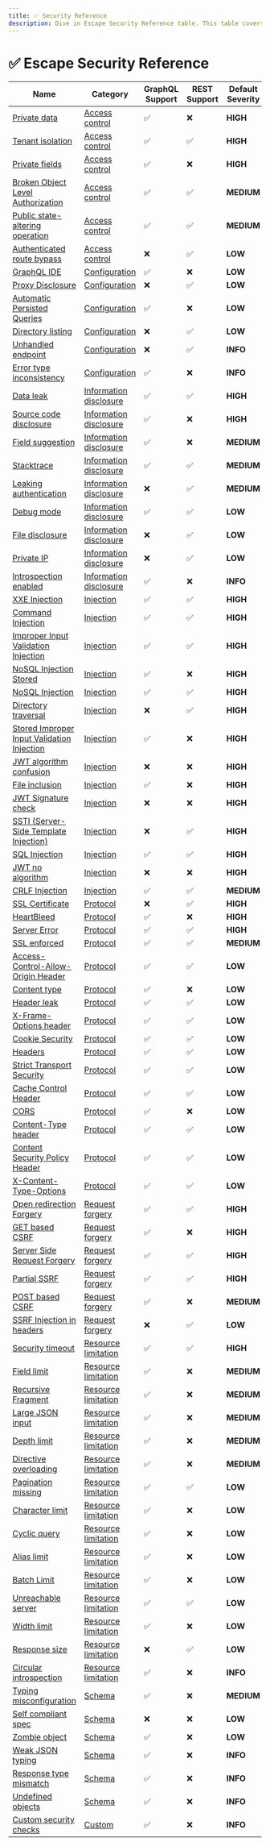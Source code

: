 ```yaml
---
title: ✅ Security Reference
description: Dive in Escape Security Reference table. This table covers vulnerability categories, GraphQL and REST support, severity, and OWASP 2023 compliance.
---
```



# ✅ Escape Security Reference

| Name | Category | GraphQL Support | REST Support | Default Severity | OWASP 2023 |
| ---- | -------- | --------------- | ------------ | ---------------- | ---------- |
| [Private data](./access_control/private_data) | [Access control](../access_control)  | ✅ | ❌ |**<span className="high-severity">HIGH</span>** | [API3:2023](https://github.com/OWASP/API-Security/blob/master/editions/2023/en/0xa3-broken-object-property-level-authorization.md) |
| [Tenant isolation](./access_control/tenant_isolation) | [Access control](../access_control)  | ✅ | ✅ |**<span className="high-severity">HIGH</span>** | [API5:2023](https://github.com/OWASP/API-Security/blob/master/editions/2023/en/0xa5-broken-function-level-authorization.md) |
| [Private fields](./access_control/private_fields) | [Access control](../access_control)  | ✅ | ❌ |**<span className="high-severity">HIGH</span>** | [API1:2023](https://github.com/OWASP/API-Security/blob/master/editions/2023/en/0xa1-broken-object-level-authorization.md) |
| [Broken Object Level Authorization](./access_control/bola) | [Access control](../access_control)  | ✅ | ✅ |**<span className="medium-severity">MEDIUM</span>** | [API1:2023](https://github.com/OWASP/API-Security/blob/master/editions/2023/en/0xa1-broken-object-level-authorization.md) |
| [Public state-altering operation](./access_control/public_mutation_endpoint) | [Access control](../access_control)  | ✅ | ✅ |**<span className="medium-severity">MEDIUM</span>** | [API5:2023](https://github.com/OWASP/API-Security/blob/master/editions/2023/en/0xa5-broken-function-level-authorization.md) |
| [Authenticated route bypass](./access_control/auth_bypass) | [Access control](../access_control)  | ❌ | ✅ |**<span className="low-severity">LOW</span>** | [API2:2023](https://github.com/OWASP/API-Security/blob/master/editions/2023/en/0xa2-broken-authentication.md) |
| [GraphQL IDE](./configuration/ide_enabled) | [Configuration](../configuration)  | ✅ | ❌ |**<span className="low-severity">LOW</span>** | [API7:2023](https://github.com/OWASP/API-Security/blob/master/editions/2023/en/0xa7-server-side-request-forgery.md) |
| [Proxy Disclosure](./configuration/proxy_disclosure) | [Configuration](../configuration)  | ❌ | ✅ |**<span className="low-severity">LOW</span>** | [API5:2023](https://github.com/OWASP/API-Security/blob/master/editions/2023/en/0xa5-broken-function-level-authorization.md) |
| [Automatic Persisted Queries](./configuration/graphql_apq) | [Configuration](../configuration)  | ✅ | ❌ |**<span className="low-severity">LOW</span>** | [API8:2023](https://github.com/OWASP/API-Security/blob/master/editions/2023/en/0xa8-security-misconfiguration.md) |
| [Directory listing](./configuration/directory_listing) | [Configuration](../configuration)  | ❌ | ✅ |**<span className="low-severity">LOW</span>** | [API1:2023](https://github.com/OWASP/API-Security/blob/master/editions/2023/en/0xa1-broken-object-level-authorization.md) |
| [Unhandled endpoint](./configuration/unhandled_endpoint) | [Configuration](../configuration)  | ❌ | ✅ |**<span className="info-severityom">INFO</span>** | [API2:2023](https://github.com/OWASP/API-Security/blob/master/editions/2023/en/0xa2-broken-authentication.md) |
| [Error type inconsistency](./configuration/error_type_inconsistency) | [Configuration](../configuration)  | ✅ | ❌ |**<span className="info-severityom">INFO</span>** | [API8:2023](https://github.com/OWASP/API-Security/blob/master/editions/2023/en/0xa8-security-misconfiguration.md) |
| [Data leak](./information_disclosure/data_leak) | [Information disclosure](../information_disclosure)  | ✅ | ✅ |**<span className="high-severity">HIGH</span>** | [API1:2023](https://github.com/OWASP/API-Security/blob/master/editions/2023/en/0xa1-broken-object-level-authorization.md) |
| [Source code disclosure](./information_disclosure/code) | [Information disclosure](../information_disclosure)  | ✅ | ❌ |**<span className="high-severity">HIGH</span>** | [API7:2023](https://github.com/OWASP/API-Security/blob/master/editions/2023/en/0xa7-server-side-request-forgery.md) |
| [Field suggestion](./information_disclosure/graphql_field_suggestion) | [Information disclosure](../information_disclosure)  | ✅ | ❌ |**<span className="medium-severity">MEDIUM</span>** | [API7:2023](https://github.com/OWASP/API-Security/blob/master/editions/2023/en/0xa7-server-side-request-forgery.md) |
| [Stacktrace](./information_disclosure/stacktrace) | [Information disclosure](../information_disclosure)  | ✅ | ✅ |**<span className="medium-severity">MEDIUM</span>** | [API7:2023](https://github.com/OWASP/API-Security/blob/master/editions/2023/en/0xa7-server-side-request-forgery.md) |
| [Leaking authentication](./information_disclosure/leaking_authentication) | [Information disclosure](../information_disclosure)  | ❌ | ✅ |**<span className="medium-severity">MEDIUM</span>** | [API7:2023](https://github.com/OWASP/API-Security/blob/master/editions/2023/en/0xa7-server-side-request-forgery.md) |
| [Debug mode](./information_disclosure/debug_mode) | [Information disclosure](../information_disclosure)  | ✅ | ✅ |**<span className="low-severity">LOW</span>** | [API7:2023](https://github.com/OWASP/API-Security/blob/master/editions/2023/en/0xa7-server-side-request-forgery.md) |
| [File disclosure](./information_disclosure/file_disclosure) | [Information disclosure](../information_disclosure)  | ❌ | ✅ |**<span className="low-severity">LOW</span>** | [API7:2023](https://github.com/OWASP/API-Security/blob/master/editions/2023/en/0xa7-server-side-request-forgery.md) |
| [Private IP](./information_disclosure/private_ip) | [Information disclosure](../information_disclosure)  | ❌ | ✅ |**<span className="low-severity">LOW</span>** | [API1:2023](https://github.com/OWASP/API-Security/blob/master/editions/2023/en/0xa1-broken-object-level-authorization.md) |
| [Introspection enabled](./information_disclosure/introspection_enabled) | [Information disclosure](../information_disclosure)  | ✅ | ❌ |**<span className="info-severityom">INFO</span>** | [API7:2023](https://github.com/OWASP/API-Security/blob/master/editions/2023/en/0xa7-server-side-request-forgery.md) |
| [XXE Injection](./injection/xxe) | [Injection](../injection)  | ✅ | ✅ |**<span className="high-severity">HIGH</span>** | [API10:2023](https://github.com/OWASP/API-Security/blob/master/editions/2023/en/0xaa-unsafe-consumption-of-apis.md) |
| [Command Injection](./injection/command) | [Injection](../injection)  | ✅ | ✅ |**<span className="high-severity">HIGH</span>** | [API10:2023](https://github.com/OWASP/API-Security/blob/master/editions/2023/en/0xaa-unsafe-consumption-of-apis.md) |
| [Improper Input Validation Injection](./injection/improper_input) | [Injection](../injection)  | ✅ | ✅ |**<span className="high-severity">HIGH</span>** | [API10:2023](https://github.com/OWASP/API-Security/blob/master/editions/2023/en/0xaa-unsafe-consumption-of-apis.md) |
| [NoSQL Injection Stored](./injection/nosql_stored) | [Injection](../injection)  | ✅ | ❌ |**<span className="high-severity">HIGH</span>** | [API9:2023](https://github.com/OWASP/API-Security/blob/master/editions/2023/en/0xa9-improper-inventory-management.md) |
| [NoSQL Injection](./injection/nosql) | [Injection](../injection)  | ✅ | ✅ |**<span className="high-severity">HIGH</span>** | [API9:2023](https://github.com/OWASP/API-Security/blob/master/editions/2023/en/0xa9-improper-inventory-management.md) |
| [Directory traversal](./injection/directory_traversal) | [Injection](../injection)  | ❌ | ✅ |**<span className="high-severity">HIGH</span>** | [API10:2023](https://github.com/OWASP/API-Security/blob/master/editions/2023/en/0xaa-unsafe-consumption-of-apis.md) |
| [Stored Improper Input Validation Injection](./injection/improper_input_stored) | [Injection](../injection)  | ✅ | ❌ |**<span className="high-severity">HIGH</span>** | [API10:2023](https://github.com/OWASP/API-Security/blob/master/editions/2023/en/0xaa-unsafe-consumption-of-apis.md) |
| [JWT algorithm confusion](./injection/jwt_alg_confusion) | [Injection](../injection)  | ❌ | ❌ |**<span className="high-severity">HIGH</span>** | [API2:2023](https://github.com/OWASP/API-Security/blob/master/editions/2023/en/0xa2-broken-authentication.md) |
| [File inclusion](./injection/file_inclusion) | [Injection](../injection)  | ✅ | ❌ |**<span className="high-severity">HIGH</span>** | [API10:2023](https://github.com/OWASP/API-Security/blob/master/editions/2023/en/0xaa-unsafe-consumption-of-apis.md) |
| [JWT Signature check](./injection/jwt_sign_check) | [Injection](../injection)  | ❌ | ❌ |**<span className="high-severity">HIGH</span>** | [API2:2023](https://github.com/OWASP/API-Security/blob/master/editions/2023/en/0xa2-broken-authentication.md) |
| [SSTI (Server-Side Template Injection)](./injection/ssti) | [Injection](../injection)  | ❌ | ✅ |**<span className="high-severity">HIGH</span>** | [API10:2023](https://github.com/OWASP/API-Security/blob/master/editions/2023/en/0xaa-unsafe-consumption-of-apis.md) |
| [SQL Injection](./injection/sql) | [Injection](../injection)  | ✅ | ✅ |**<span className="high-severity">HIGH</span>** | [API9:2023](https://github.com/OWASP/API-Security/blob/master/editions/2023/en/0xa9-improper-inventory-management.md) |
| [JWT no algorithm](./injection/jwt_alg_none) | [Injection](../injection)  | ❌ | ❌ |**<span className="high-severity">HIGH</span>** | [API2:2023](https://github.com/OWASP/API-Security/blob/master/editions/2023/en/0xa2-broken-authentication.md) |
| [CRLF Injection](./injection/crlf) | [Injection](../injection)  | ✅ | ✅ |**<span className="medium-severity">MEDIUM</span>** | [API10:2023](https://github.com/OWASP/API-Security/blob/master/editions/2023/en/0xaa-unsafe-consumption-of-apis.md) |
| [SSL Certificate](./protocol/ssl_certificate) | [Protocol](../protocol)  | ❌ | ✅ |**<span className="high-severity">HIGH</span>** | [API2:2023](https://github.com/OWASP/API-Security/blob/master/editions/2023/en/0xa2-broken-authentication.md) |
| [HeartBleed](./protocol/heartbleed) | [Protocol](../protocol)  | ✅ | ❌ |**<span className="high-severity">HIGH</span>** | [API7:2023](https://github.com/OWASP/API-Security/blob/master/editions/2023/en/0xa7-server-side-request-forgery.md) |
| [Server Error](./protocol/server_error) | [Protocol](../protocol)  | ✅ | ✅ |**<span className="high-severity">HIGH</span>** | [API5:2023](https://github.com/OWASP/API-Security/blob/master/editions/2023/en/0xa5-broken-function-level-authorization.md) |
| [SSL enforced](./protocol/ssl) | [Protocol](../protocol)  | ✅ | ✅ |**<span className="medium-severity">MEDIUM</span>** | [API2:2023](https://github.com/OWASP/API-Security/blob/master/editions/2023/en/0xa2-broken-authentication.md) |
| [Access-Control-Allow-Origin Header](./protocol/header_access_control_allow_origin) | [Protocol](../protocol)  | ✅ | ✅ |**<span className="low-severity">LOW</span>** | [API7:2023](https://github.com/OWASP/API-Security/blob/master/editions/2023/en/0xa7-server-side-request-forgery.md) |
| [Content type](./protocol/graphql_content_type) | [Protocol](../protocol)  | ✅ | ❌ |**<span className="low-severity">LOW</span>** | [API7:2023](https://github.com/OWASP/API-Security/blob/master/editions/2023/en/0xa7-server-side-request-forgery.md) |
| [Header leak](./protocol/header_leak) | [Protocol](../protocol)  | ✅ | ✅ |**<span className="low-severity">LOW</span>** | [API7:2023](https://github.com/OWASP/API-Security/blob/master/editions/2023/en/0xa7-server-side-request-forgery.md) |
| [X-Frame-Options header](./protocol/header_x_frame_options) | [Protocol](../protocol)  | ✅ | ✅ |**<span className="low-severity">LOW</span>** | [API7:2023](https://github.com/OWASP/API-Security/blob/master/editions/2023/en/0xa7-server-side-request-forgery.md) |
| [Cookie Security](./protocol/header_set_cookie) | [Protocol](../protocol)  | ✅ | ✅ |**<span className="low-severity">LOW</span>** | [API7:2023](https://github.com/OWASP/API-Security/blob/master/editions/2023/en/0xa7-server-side-request-forgery.md) |
| [Headers](./protocol/headers) | [Protocol](../protocol)  | ✅ | ✅ |**<span className="low-severity">LOW</span>** | [API2:2023](https://github.com/OWASP/API-Security/blob/master/editions/2023/en/0xa2-broken-authentication.md) |
| [Strict Transport Security](./protocol/header_strict_transport_security) | [Protocol](../protocol)  | ✅ | ✅ |**<span className="low-severity">LOW</span>** | [API7:2023](https://github.com/OWASP/API-Security/blob/master/editions/2023/en/0xa7-server-side-request-forgery.md) |
| [Cache Control Header](./protocol/header_cache_control) | [Protocol](../protocol)  | ✅ | ✅ |**<span className="low-severity">LOW</span>** | [API7:2023](https://github.com/OWASP/API-Security/blob/master/editions/2023/en/0xa7-server-side-request-forgery.md) |
| [CORS](./protocol/cors) | [Protocol](../protocol)  | ✅ | ❌ |**<span className="low-severity">LOW</span>** | [API7:2023](https://github.com/OWASP/API-Security/blob/master/editions/2023/en/0xa7-server-side-request-forgery.md) |
| [Content-Type header](./protocol/header_content_type) | [Protocol](../protocol)  | ✅ | ✅ |**<span className="low-severity">LOW</span>** | [API7:2023](https://github.com/OWASP/API-Security/blob/master/editions/2023/en/0xa7-server-side-request-forgery.md) |
| [Content Security Policy Header](./protocol/header_content_security_policy) | [Protocol](../protocol)  | ✅ | ✅ |**<span className="low-severity">LOW</span>** | [API7:2023](https://github.com/OWASP/API-Security/blob/master/editions/2023/en/0xa7-server-side-request-forgery.md) |
| [X-Content-Type-Options](./protocol/header_x_content_type_options) | [Protocol](../protocol)  | ✅ | ✅ |**<span className="low-severity">LOW</span>** | [API7:2023](https://github.com/OWASP/API-Security/blob/master/editions/2023/en/0xa7-server-side-request-forgery.md) |
| [Open redirection Forgery](./request_forgery/open_redirect) | [Request forgery](../request_forgery)  | ✅ | ✅ |**<span className="high-severity">HIGH</span>** | [API3:2023](https://github.com/OWASP/API-Security/blob/master/editions/2023/en/0xa3-broken-object-property-level-authorization.md) |
| [GET based CSRF](./request_forgery/csrf_get_based) | [Request forgery](../request_forgery)  | ✅ | ❌ |**<span className="high-severity">HIGH</span>** | [API2:2023](https://github.com/OWASP/API-Security/blob/master/editions/2023/en/0xa2-broken-authentication.md) |
| [Server Side Request Forgery](./request_forgery/ssrf) | [Request forgery](../request_forgery)  | ✅ | ✅ |**<span className="high-severity">HIGH</span>** | [API7:2023](https://github.com/OWASP/API-Security/blob/master/editions/2023/en/0xa7-server-side-request-forgery.md) |
| [Partial SSRF](./request_forgery/ssrf_partial) | [Request forgery](../request_forgery)  | ✅ | ✅ |**<span className="high-severity">HIGH</span>** | [API6:2023](https://github.com/OWASP/API-Security/blob/master/editions/2023/en/0xa6-unrestricted-access-to-sensitive-business-flows.md) |
| [POST based CSRF](./request_forgery/csrf_post_based) | [Request forgery](../request_forgery)  | ✅ | ❌ |**<span className="medium-severity">MEDIUM</span>** | [API2:2023](https://github.com/OWASP/API-Security/blob/master/editions/2023/en/0xa2-broken-authentication.md) |
| [SSRF Injection in headers](./request_forgery/ssrf_header) | [Request forgery](../request_forgery)  | ❌ | ✅ |**<span className="low-severity">LOW</span>** | [API10:2023](https://github.com/OWASP/API-Security/blob/master/editions/2023/en/0xaa-unsafe-consumption-of-apis.md) |
| [Security timeout](./resource_limitation/timeout) | [Resource limitation](../resource_limitation)  | ✅ | ✅ |**<span className="high-severity">HIGH</span>** | [API7:2023](https://github.com/OWASP/API-Security/blob/master/editions/2023/en/0xa7-server-side-request-forgery.md) |
| [Field limit](./resource_limitation/graphql_field_limit) | [Resource limitation](../resource_limitation)  | ✅ | ❌ |**<span className="medium-severity">MEDIUM</span>** | [API4:2023](https://github.com/OWASP/API-Security/blob/master/editions/2023/en/0xa4-unrestricted-resource-consumption.md) |
| [Recursive Fragment](./resource_limitation/graphql_recursive_fragment) | [Resource limitation](../resource_limitation)  | ✅ | ❌ |**<span className="medium-severity">MEDIUM</span>** | [API8:2023](https://github.com/OWASP/API-Security/blob/master/editions/2023/en/0xa8-security-misconfiguration.md) |
| [Large JSON input](./resource_limitation/large_json_input) | [Resource limitation](../resource_limitation)  | ✅ | ❌ |**<span className="medium-severity">MEDIUM</span>** | [API4:2023](https://github.com/OWASP/API-Security/blob/master/editions/2023/en/0xa4-unrestricted-resource-consumption.md) |
| [Depth limit](./resource_limitation/graphql_depth_limit) | [Resource limitation](../resource_limitation)  | ✅ | ❌ |**<span className="medium-severity">MEDIUM</span>** | [API4:2023](https://github.com/OWASP/API-Security/blob/master/editions/2023/en/0xa4-unrestricted-resource-consumption.md) |
| [Directive overloading](./resource_limitation/graphql_directive_overload) | [Resource limitation](../resource_limitation)  | ✅ | ❌ |**<span className="medium-severity">MEDIUM</span>** | [API8:2023](https://github.com/OWASP/API-Security/blob/master/editions/2023/en/0xa8-security-misconfiguration.md) |
| [Pagination missing](./resource_limitation/pagination_missing) | [Resource limitation](../resource_limitation)  | ✅ | ✅ |**<span className="low-severity">LOW</span>** | [API8:2023](https://github.com/OWASP/API-Security/blob/master/editions/2023/en/0xa8-security-misconfiguration.md) |
| [Character limit](./resource_limitation/character_limit) | [Resource limitation](../resource_limitation)  | ✅ | ❌ |**<span className="low-severity">LOW</span>** | [API8:2023](https://github.com/OWASP/API-Security/blob/master/editions/2023/en/0xa8-security-misconfiguration.md) |
| [Cyclic query](./resource_limitation/cyclic_query) | [Resource limitation](../resource_limitation)  | ✅ | ❌ |**<span className="low-severity">LOW</span>** | [API7:2023](https://github.com/OWASP/API-Security/blob/master/editions/2023/en/0xa7-server-side-request-forgery.md) |
| [Alias limit](./resource_limitation/graphql_alias_limit) | [Resource limitation](../resource_limitation)  | ✅ | ❌ |**<span className="low-severity">LOW</span>** | [API5:2023](https://github.com/OWASP/API-Security/blob/master/editions/2023/en/0xa5-broken-function-level-authorization.md) |
| [Batch Limit](./resource_limitation/graphql_batch_limit) | [Resource limitation](../resource_limitation)  | ✅ | ❌ |**<span className="low-severity">LOW</span>** | [API8:2023](https://github.com/OWASP/API-Security/blob/master/editions/2023/en/0xa8-security-misconfiguration.md) |
| [Unreachable server](./resource_limitation/unreachable_server) | [Resource limitation](../resource_limitation)  | ✅ | ✅ |**<span className="low-severity">LOW</span>** | [API8:2023](https://github.com/OWASP/API-Security/blob/master/editions/2023/en/0xa8-security-misconfiguration.md) |
| [Width limit](./resource_limitation/graphql_width_limit) | [Resource limitation](../resource_limitation)  | ✅ | ❌ |**<span className="low-severity">LOW</span>** | [API4:2023](https://github.com/OWASP/API-Security/blob/master/editions/2023/en/0xa4-unrestricted-resource-consumption.md) |
| [Response size](./resource_limitation/response_size) | [Resource limitation](../resource_limitation)  | ❌ | ✅ |**<span className="low-severity">LOW</span>** | [API7:2023](https://github.com/OWASP/API-Security/blob/master/editions/2023/en/0xa7-server-side-request-forgery.md) |
| [Circular introspection](./resource_limitation/graphql_circular_introspection) | [Resource limitation](../resource_limitation)  | ✅ | ❌ |**<span className="info-severityom">INFO</span>** | [API8:2023](https://github.com/OWASP/API-Security/blob/master/editions/2023/en/0xa8-security-misconfiguration.md) |
| [Typing misconfiguration](./schema/typing_misconfiguration) | [Schema](../schema)  | ✅ | ❌ |**<span className="medium-severity">MEDIUM</span>** | [API10:2023](https://github.com/OWASP/API-Security/blob/master/editions/2023/en/0xaa-unsafe-consumption-of-apis.md) |
| [Self compliant spec](./schema/self_compliant_spec) | [Schema](../schema)  | ❌ | ❌ |**<span className="low-severity">LOW</span>** | [API2:2023](https://github.com/OWASP/API-Security/blob/master/editions/2023/en/0xa2-broken-authentication.md) |
| [Zombie object](./schema/zombie_object) | [Schema](../schema)  | ✅ | ❌ |**<span className="low-severity">LOW</span>** | [API9:2023](https://github.com/OWASP/API-Security/blob/master/editions/2023/en/0xa9-improper-inventory-management.md) |
| [Weak JSON typing](./schema/weak_json_typing) | [Schema](../schema)  | ✅ | ❌ |**<span className="info-severityom">INFO</span>** | [API10:2023](https://github.com/OWASP/API-Security/blob/master/editions/2023/en/0xaa-unsafe-consumption-of-apis.md) |
| [Response type mismatch](./schema/response_type_missmatch) | [Schema](../schema)  | ✅ | ❌ |**<span className="info-severityom">INFO</span>** | [API10:2023](https://github.com/OWASP/API-Security/blob/master/editions/2023/en/0xaa-unsafe-consumption-of-apis.md) |
| [Undefined objects](./schema/undefined_object) | [Schema](../schema)  | ✅ | ❌ |**<span className="info-severityom">INFO</span>** | [API9:2023](https://github.com/OWASP/API-Security/blob/master/editions/2023/en/0xa9-improper-inventory-management.md) |
| [Custom security checks](./custom/security_checks) | [Custom](../custom)  | ✅ | ❌ |**<span className="info-severityom">INFO</span>** | [API8:2023](https://github.com/OWASP/API-Security/blob/master/editions/2023/en/0xa8-security-misconfiguration.md) |

